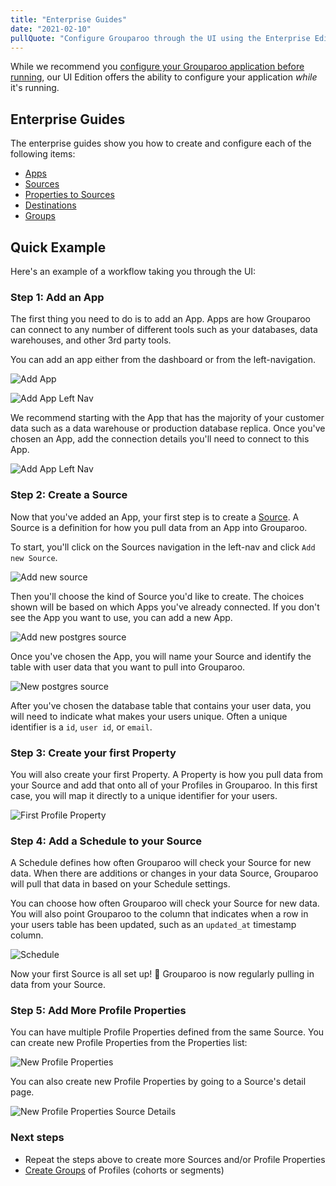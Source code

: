 ```yaml
---
title: "Enterprise Guides"
date: "2021-02-10"
pullQuote: "Configure Grouparoo through the UI using the Enterprise Edition."
---
```


While we recommend you [configure your Grouparoo application before running](/docs/config), our UI Edition offers the ability to configure your application _while_ it's running.

<EnterpriseCTA />

## Enterprise Guides

The enterprise guides show you how to create and configure each of the following items:

- [Apps](/docs/running/ui-enterprise/apps)
- [Sources](/docs/running/ui-enterprise/sources)
- [Properties to Sources](/docs/config/properties/enterprise)
- [Destinations](/docs/config/destinations/enterprise)
- [Groups](/docs/config/groups/enterprise)

## Quick Example

Here's an example of a workflow taking you through the UI:

### Step 1: Add an App

The first thing you need to do is to add an App. Apps are how Grouparoo can connect to any number of different tools such as your databases, data warehouses, and other 3rd party tools.

You can add an app either from the dashboard or from the left-navigation.

<Image
  centered
  source="Add App"
  alt="Add App"
  src="docs/guides/add-app.png"
  width={820}
  height={414}
/>

<Image
  centered
  source="Add Left Nav"
  alt="Add App Left Nav"
  src="docs/guides/add-app-nav.png"
  width={820}
  height={414}
/>

We recommend starting with the App that has the majority of your customer data such as a data warehouse or production database replica. Once you've chosen an App, add the connection details you'll need to connect to this App.

<Image
  centered
  source="Add Left Nav"
  alt="Add App Left Nav"
  src="docs/guides/add-app-postgres.png"
  width={820}
  height={414}
/>

### Step 2: Create a Source

Now that you've added an App, your first step is to create a [Source](/docs/getting-started/product-concepts). A Source is a definition for how you pull data from an App into Grouparoo.

To start, you'll click on the Sources navigation in the left-nav and click `Add new Source`.

<Image
  centered
  source="Add new source"
  alt="Add new source"
  src="docs/guides/add-new-source.png"
  width={820}
  height={414}
/>

Then you'll choose the kind of Source you'd like to create. The choices shown will be based on which Apps you've already connected. If you don't see the App you want to use, you can add a new App.

<Image
  centered
  source="Add new postgres source"
  alt="Add new postgres source"
  src="docs/guides/add-new-source-choose-app.png"
  width={820}
  height={414}
/>

Once you've chosen the App, you will name your Source and identify the table with user data that you want to pull into Grouparoo.

<Image
  centered
  source="New postgres source"
  alt="New postgres source"
  src="docs/guides/new-source-postgres.png"
  width={820}
  height={414}
/>

After you've chosen the database table that contains your user data, you will need to indicate what makes your users unique. Often a unique identifier is a `id`, `user id`, or `email`.

### Step 3: Create your first Property

You will also create your first Property. A Property is how you pull data from your Source and add that onto all of your Profiles in Grouparoo. In this first case, you will map it directly to a unique identifier for your users.

<Image
  centered
  source="First Profile Property"
  alt="First Profile Property"
  src="docs/guides/new-source-bootstrap.png"
  width={820}
  height={414}
/>

### Step 4: Add a Schedule to your Source

A Schedule defines how often Grouparoo will check your Source for new data. When there are additions or changes in your data Source, Grouparoo will pull that data in based on your Schedule settings.

You can choose how often Grouparoo will check your Source for new data. You will also point Grouparoo to the column that indicates when a row in your users table has been updated, such as an `updated_at` timestamp column.

<Image
  centered
  source="Schedule"
  alt="Schedule"
  src="docs/guides/new-source-schedule.png"
  width={820}
  height={414}
/>

Now your first Source is all set up! 🎉 Grouparoo is now regularly pulling in data from your Source.

### Step 5: Add More Profile Properties

You can have multiple Profile Properties defined from the same Source. You can create new Profile Properties from the Properties list:

<Image
  centered
  source="New Profile Properties"
  alt="New Profile Properties"
  src="docs/guides/new-profile-properties.png"
  width={820}
  height={414}
/>

You can also create new Profile Properties by going to a Source's detail page.

<Image
  centered
  source="New Profile Properties Source Details"
  alt="New Profile Properties Source Details"
  src="docs/guides/new-profile-properties-source-detail.png"
  width={820}
  height={414}
/>

### Next steps

- Repeat the steps above to create more Sources and/or Profile Properties
- [Create Groups](/docs/config/groups/enterprise) of Profiles (cohorts or segments)
